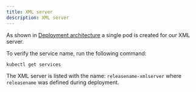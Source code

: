 ```yaml
---
title: XML server
description: XML server
---
```


As shown in [Deployment architecture](/architecture/arch-overview/dev-workstation) a single pod is created for our XML server.

To verify the service name, run the following command:

```shell
kubectl get services
```

The XML server is listed with the name: `releasename-xmlserver` where `releasename` was defined during deployment.
